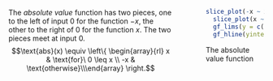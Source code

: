 :::: {.columns}

::: {.column width="70%"}
The *absolute value* function has two pieces, one to the left of input 0 for the function $-x$, the other to the right of 0 for the function $x$. The two pieces meet at input 0. 
$$\text{abs}(x) \equiv \left\{ 
\begin{array}{rl}  x & \text{for}\ 0 \leq x \\ 
-x & \text{otherwise}\\\end{array}
\right.$$ 
:::

::: {.column width="5%"}
<!-- blank vertical space -->
:::

::: {.column width="25%"}
::: {#fig-abx1}
```r
slice_plot(-x ~ x, domain(x = c(-10, 0)), linewidth=2) |>
  slice_plot(x ~ x, domain(x = c(0,10)), linewidth=2) |>
  gf_lims(y = c(-0.5, 10)) |>
  gf_hline(yintercept = 0, color="blue")
```

The absolute value function
::: 

::: 

::::